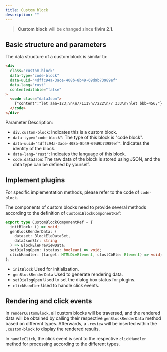 ```yaml
---
title: Custom block
description: ""
---
```


> **Custom block** will be changed since **fivim 2.1**.

## Basic structure and parameters

The data structure of a custom block is similar to:

```html
<div
  class="custom-block"
  data-type="code-block"
  data-uuid="4dffc94a-3ace-408b-8b49-69d9b73989ef"
  data-lang="rust"
  contenteditable="false"
>
  <code class="dataJson">
    {"content":"let aaa=123;\n\n//111\n//222\n// 333\n\nlet bbb=456;"}
  </code>
</div>
```

Parameter Description:

- `div.custom-block`: Indicates this is a custom block.
- `data-type="code-block"`: The type of this block is "code block".
- `data-uuid="4dffc94a-3ace-408b-8b49-69d9b73989ef"`: Indicates the identity of the block.
- `data-lang="rust"`: Indicates the language of this block.
- `code.dataJson`: The raw data of the block is stored using JSON, and the data type can be defined by yourself.

## Implement plugins

For specific implementation methods, please refer to the code of `code-block`.

The components of custom blocks need to provide several methods according to the definition of `CustomiBlockComponentRef`:

```typescript
export type CustomBlockComponentRef = {
  initBlock: () => void;
  genBlockRenderData: (
    dataset: BlockEleDataSet,
    dataJsonStr: string
  ) => BlockElePreviewData;
  setDialogOpen: (status: boolean) => void;
  clickHandler: (target: HTMLDivElement, clostCbEle: Element) => void;
};
```

- `initBlock` Used for initialization.
- `genBlockRenderData` Used to generate rendering data.
- `setDialogOpen` Used to set the dialog box status for plugins.
- `clickHandler` Used to handle click events.

## Rendering and click events

In `renderCustomBlock`, all custom blocks will be traversed, and the rendered data will be obtained by calling their respective `genBlockRenderData` method based on different types. Afterwards, a `.review` will be inserted within the `.custom-block` to display the rendered results.

In `handleClick`, the click event is sent to the respective `clickHandler` method for processing according to the different types.
